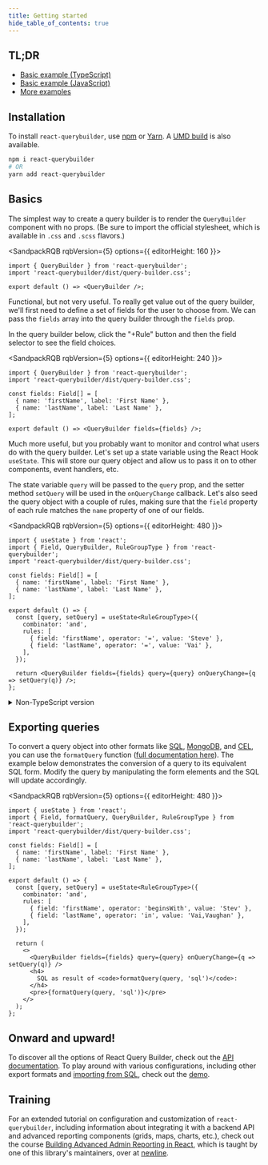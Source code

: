 ```yaml
---
title: Getting started
hide_table_of_contents: true
---
```



## TL;DR

- [Basic example (TypeScript)](https://codesandbox.io/s/github/react-querybuilder/react-querybuilder/tree/main/examples/basic-ts)
- [Basic example (JavaScript)](https://codesandbox.io/s/github/react-querybuilder/react-querybuilder/tree/main/examples/basic)
- [More examples](https://github.com/react-querybuilder/react-querybuilder/tree/main/examples/)

## Installation

To install `react-querybuilder`, use [npm](https://www.npmjs.com/package/react-querybuilder) or [Yarn](https://yarnpkg.com/package/react-querybuilder). A [UMD build](./umd) is also available.

```bash
npm i react-querybuilder
# OR
yarn add react-querybuilder
```

## Basics

The simplest way to create a query builder is to render the `QueryBuilder` component with no props. (Be sure to import the official stylesheet, which is available in `.css` and `.scss` flavors.)

<SandpackRQB rqbVersion={5} options={{ editorHeight: 160 }}>

```tsx
import { QueryBuilder } from 'react-querybuilder';
import 'react-querybuilder/dist/query-builder.css';

export default () => <QueryBuilder />;
```

</SandpackRQB>

Functional, but not very useful. To really get value out of the query builder, we'll first need to define a set of fields for the user to choose from. We can pass the `fields` array into the query builder through the `fields` prop.

In the query builder below, click the "+Rule" button and then the field selector to see the field choices.

<SandpackRQB rqbVersion={5} options={{ editorHeight: 240 }}>

```tsx
import { QueryBuilder } from 'react-querybuilder';
import 'react-querybuilder/dist/query-builder.css';

const fields: Field[] = [
  { name: 'firstName', label: 'First Name' },
  { name: 'lastName', label: 'Last Name' },
];

export default () => <QueryBuilder fields={fields} />;
```

</SandpackRQB>

Much more useful, but you probably want to monitor and control what users do with the query builder. Let's set up a state variable using the React Hook `useState`. This will store our query object and allow us to pass it on to other components, event handlers, etc.

The state variable `query` will be passed to the `query` prop, and the setter method `setQuery` will be used in the `onQueryChange` callback. Let's also seed the query object with a couple of rules, making sure that the `field` property of each rule matches the `name` property of one of our fields.

<SandpackRQB rqbVersion={5} options={{ editorHeight: 480 }}>

```tsx
import { useState } from 'react';
import { Field, QueryBuilder, RuleGroupType } from 'react-querybuilder';
import 'react-querybuilder/dist/query-builder.css';

const fields: Field[] = [
  { name: 'firstName', label: 'First Name' },
  { name: 'lastName', label: 'Last Name' },
];

export default () => {
  const [query, setQuery] = useState<RuleGroupType>({
    combinator: 'and',
    rules: [
      { field: 'firstName', operator: '=', value: 'Steve' },
      { field: 'lastName', operator: '=', value: 'Vai' },
    ],
  });

  return <QueryBuilder fields={fields} query={query} onQueryChange={q => setQuery(q)} />;
};
```

</SandpackRQB>

<details>
<summary>Non-TypeScript version</summary>

```jsx
import { useState } from 'react';
import { QueryBuilder } from 'react-querybuilder';
import 'react-querybuilder/dist/query-builder.css';

const fields = [
  { name: 'firstName', label: 'First Name' },
  { name: 'lastName', label: 'Last Name' },
];

export default () => {
  const [query, setQuery] = useState({
    combinator: 'and',
    rules: [
      { field: 'firstName', operator: '=', value: 'Steve' },
      { field: 'lastName', operator: '=', value: 'Vai' },
    ],
  });

  return <QueryBuilder fields={fields} query={query} onQueryChange={q => setQuery(q)} />;
};
```

</details>

## Exporting queries

To convert a query object into other formats like [SQL](https://en.wikipedia.org/wiki/SQL), [MongoDB](https://www.mongodb.com/), and [CEL](https://github.com/google/cel-spec), you can use the `formatQuery` function ([full documentation here](./api/export)). The example below demonstrates the conversion of a query to its equivalent SQL form. Modify the query by manipulating the form elements and the SQL will update accordingly.

<SandpackRQB rqbVersion={5} options={{ editorHeight: 480 }}>

```tsx
import { useState } from 'react';
import { Field, formatQuery, QueryBuilder, RuleGroupType } from 'react-querybuilder';
import 'react-querybuilder/dist/query-builder.css';

const fields: Field[] = [
  { name: 'firstName', label: 'First Name' },
  { name: 'lastName', label: 'Last Name' },
];

export default () => {
  const [query, setQuery] = useState<RuleGroupType>({
    combinator: 'and',
    rules: [
      { field: 'firstName', operator: 'beginsWith', value: 'Stev' },
      { field: 'lastName', operator: 'in', value: 'Vai,Vaughan' },
    ],
  });

  return (
    <>
      <QueryBuilder fields={fields} query={query} onQueryChange={q => setQuery(q)} />
      <h4>
        SQL as result of <code>formatQuery(query, 'sql')</code>:
      </h4>
      <pre>{formatQuery(query, 'sql')}</pre>
    </>
  );
};
```

</SandpackRQB>

## Onward and upward!

To discover all the options of React Query Builder, check out the [API documentation](./api/querybuilder). To play around with various configurations, including other export formats and [importing from SQL](./api/import), check out the [demo](/demo).

## Training

For an extended tutorial on configuration and customization of `react-querybuilder`, including information about integrating it with a backend API and advanced reporting components (grids, maps, charts, etc.), check out the course [Building Advanced Admin Reporting in React](https://www.newline.co/courses/building-advanced-admin-reporting-in-react), which is taught by one of this library's maintainers, over at [newline](https://www.newline.co/).
